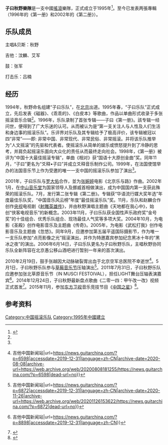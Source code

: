 {{多個問題|
{{Notability Unreferenced |time=2016-05-22T04:50:01+00:00}}
{{copyedit}}
}}
'''子曰秋野樂隊'''是一支中國[[摇滚|搖滾]]樂隊，正式成立于1995年<ref name=":0">{{Cite web|title=子曰秋野樂隊大事记|url=https://www.douban.com/note/18507358/|accessdate=2019-06-12|author=|date=|format=|work=豆瓣|publisher=|language=zh-hans}}</ref>。至今已发表两張專輯（1996年的《第一册》和2002年的《第二册》）。

==乐队成员==
主唱&贝斯：秋野

吉他：汶麟、艾军

鼓：张军

打击乐：吕楠

==经历==
1994年，秋野命名组建“子曰乐队”，在[[北京市|北京]]出道。1995年春，“子曰乐队”正式成立，先后发表《磁器》、《乖乖的》、《白皮本》等歌曲，作品以单曲形式收录于多张摇滚音乐合辑<ref name=":0" />。1996年，乐队录制了首张专辑——子曰《第一册》。該专辑一经问世，便得到了广大乐迷的认可。从而被认为是“第一支关注人与人性及人们生活和身边事的摇滚乐队”。乐评界对乐队及其专辑给予了极高评价，该专辑被冠以四“非常”——即: 非常中国、非常现代、非常民俗、非常摇滚。并将该乐队推举为“人文摇滚”的先驱和代表者。使摇滚乐从简单的娱乐或愤怒提升到了冷静的思考，并肩负起摇滚乐面向大众化的责任从而最终走向社会。1998年，《第一册》被评为“中国十大最佳摇滚专辑”，单曲《相对》获“国语十大原创金曲”奖。同年11月，“子曰”更名为“爻释•子曰”并成立爻释音乐制作公司。1999年，在法国使馆举办的法国音乐节上作为受邀的唯一一支中国的摇滚乐队参加了演出<ref name=":0" />。

2001年，子曰乐队与[[罗大佑|罗大佑]]合作，並为[[张婉婷|张婉婷]]电影《北京乐与路》作曲。2002年1月，在[[中山音乐堂|中山音乐堂]]为国家领导人及挪威首相做演出，成为中国国内第一支获此殊荣的摇滚乐队。7月，发行第二张专辑《第二册》。专辑获“华语流行媒大奖年选”年度最佳乐队奖，“中国音乐风云榜”年度“最佳摇滚乐队”奖。11月，乐队和赵麟合作创作[[中国中央电视台|央视]]电视剧《[[射雕英雄传_(2003年电视剧)|射雕英雄传]]》，并由秋野演唱主题曲《天地都在我心中》，始创“侠客电视音乐”的新概念。2003年11月，子曰乐队获全国性声乐政府奖“金号奖”的十佳组合、优秀乐队组合、现场最佳人气奖等多项大奖。2004年10月，为电影《圣殿》创作电影音乐及主题曲《传奇》。2005年，为电影《武松打我》创作电影音乐及主题曲《忽悠》。同年9月，应邀参加第五届平遥国际摄影节，作为唯一一支乐队参加“点亮影像之光”摇滚演出，并作为特邀嘉宾参加纪念黑冰十年的“黑冰之夜”的演出。2006年6月14日，子曰乐队更名为子曰秋野乐队，主唱秋野协同乐队全新阵容在北京愚公移山酒吧进行暂别一年来的首次演出。

2010年2月19日，鼓手张越因大动脉破裂胃出血于北京空军总医院不幸逝世<ref>{{Cite web|title=3月13日晚子曰秋野乐队缅怀鼓手张越追思会演出 {{!}} 吉他中国新闻站|url=https://news.guitarchina.com/?p=6598|accessdate=2019-12-31|language=zh-CN|archive-date=2020-08-08|archive-url=https://web.archive.org/web/20200808181255/https://news.guitarchina.com/?p=6598|dead-url=no}}</ref>。5月1日，子曰秋野乐队参与[[草莓音乐节|草莓音乐节]]压轴演出<ref>{{Cite web|title=子曰秋野乐队重装压轴5月1日草莓音乐节 {{!}} 吉他中国新闻站|url=https://news.guitarchina.com/?p=6872|accessdate=2019-12-31|language=zh-CN|archive-date=2020-11-26|archive-url=https://web.archive.org/web/20201126153622/https://news.guitarchina.com/?p=6872|dead-url=no}}</ref>。2011年7月31日，子曰秋野乐队应邀参加张北草原音乐节（IN MUSCI FESTOIVAL），担任LIGHT舞台压轴表演嘉宾<ref>{{Cite web|title=子曰秋野乐队张北草原音乐节完整表現 {{!}} 吉他中国新闻站|url=https://news.guitarchina.com/?p=8898|accessdate=2019-12-31|language=zh-CN}}</ref>。2014年12月24日，子曰秋野最新盘点歌曲《二零一四：甲午改一改》视频正式首发<ref>{{Cite web|title=子曰秋野出第九首盘点歌 遗憾未收入-搜狐娱乐|url=http://yule.sohu.com/20141224/n407255607.shtml|accessdate=2019-12-31|work=yule.sohu.com|archive-date=2019-12-31|archive-url=https://web.archive.org/web/20191231132139/http://yule.sohu.com/20141224/n407255607.shtml|dead-url=no}}</ref>。2015年11月，参加[[东方卫视|东方卫视]]音乐竞技节目《[[中国之星|中国之星]]》<ref>{{cite news |editor=董文 |title=崔健力荐子曰秋野：他做音乐是“磕” |url=http://music.yule.sohu.com/20151123/n427618311.shtml |accessdate=2021-10-03 |work=搜狐音乐 |publisher=搜狐 |date=2015-11-23 |archive-date=2021-10-03 |archive-url=https://web.archive.org/web/20211003025916/http://music.yule.sohu.com/20151123/n427618311.shtml }}</ref>。

== 参考资料 ==
<references />

{{華語音樂傳媒大獎最佳樂隊}}
{{中国之星}}

[[Category:中国摇滚乐队|Category:中国摇滚乐队]]
[[Category:1995年中國建立|Category:1995年中國建立]]